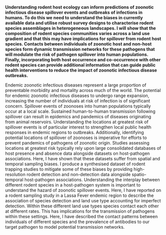 **Understanding rodent host ecology can inform predictions of zoonotic infectious disease spillover events and outbreaks of infections in humans. To do this we need to understand the biases in currently available data and utilise robust survey designs to characterise rodent species assemblages in heterogeneous landscapes. I will show that the composition of rodent species communities varies across a land use gradient and that this may have implications for spillover from rodent host species. Contacts between individuals of zoonotic host and non-host species form dynamic transmission networks for these pathogens that will modulate the risk of pathogen spillover into human populations. Finally, incorporating both host occurrence and co-occurrence with other rodent species can provide additional information that can guide public health interventions to reduce the impact of zoonotic infectious disease outbreaks.**


Endemic zoonotic infectious diseases represent a large proportion of preventable morbidity and mortality across much of the world. The potential for endemic zoonotic infectious diseases to undergo range expansion, increasing the number of individuals at risk of infection is of significant concern. \par

Spillover events of zoonoses into human populations typically occur at a local scale. Sustained human-to-human transmission following spillover can result in epidemics and pandemics of diseases originating from animal reservoirs. \par

Understanding the locations at greatest risk of spillover events is of particular interest to strengthen local public health responses in endemic regions to outbreaks. Additionally, identifying potential locations of spillover of zoonoses is imperative for efforts to prevent pandemics of pathogens of zoonotic origin. \par

Studies assessing locations at greatest risk typically rely upon large consolidated databases of host presence and absence data alongside datasets on host-pathogen associations. Here, I have shown that these datasets suffer from spatial and temporal sampling biases. I produce a synthesised dataset of rodent trapping studies to mitigate some of these biases by providing high-resolution rodent detection and non-detection data alongside spatio-temporal host-pathogen associations.  \par

Understanding the interplay between different rodent species in a host-pathogen system is important to understand the hazard of zoonotic spillover events. Here, I have reported on a rodent sampling study in a Lassa Fever endemic region to describe the association of species detection and land use type accounting for imperfect detection. \par

Within these different land use types species contact each other at different rates. This has implications for the transmission of pathogens within these settings. Here, I have described the contact patterns between individuals of different species and the prevalence of antibodies to our target pathogen to model potential transmission networks. \par
